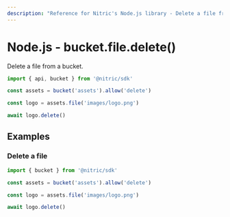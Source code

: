 ```yaml
---
description: "Reference for Nitric's Node.js library - Delete a file from a bucket."
---
```


# Node.js - bucket.file.delete()

Delete a file from a bucket.

```javascript
import { api, bucket } from '@nitric/sdk'

const assets = bucket('assets').allow('delete')

const logo = assets.file('images/logo.png')

await logo.delete()
```

## Examples

### Delete a file

```javascript
import { bucket } from '@nitric/sdk'

const assets = bucket('assets').allow('delete')

const logo = assets.file('images/logo.png')

await logo.delete()
```
